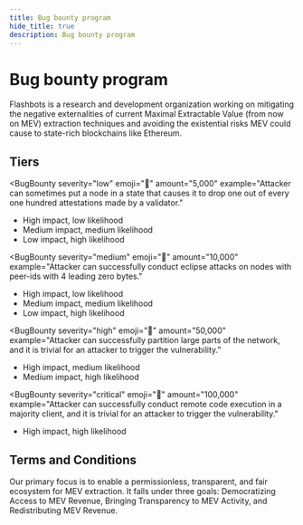 ```yaml
---
title: Bug bounty program
hide_title: true
description: Bug bounty program
---
```



# Bug bounty program

Flashbots is a research and development organization working on mitigating the negative externalities of current Maximal Extractable Value (from now on MEV) extraction techniques and avoiding the existential risks MEV could cause to state-rich blockchains like Ethereum.

## Tiers

<BugBounty 
  severity="low"
  emoji="🐛" 
  amount="5,000"
  example="Attacker can sometimes put a node in a state that causes it to drop one out of every one hundred attestations made by a validator."
>

- High impact, low likelihood
- Medium impact, medium likelihood
- Low impact, high likelihood

</BugBounty>

<BugBounty 
  severity="medium"
  emoji="🐜" 
  amount="10,000"
  example="Attacker can successfully conduct eclipse attacks on nodes with peer-ids with 4 leading zero bytes."
>

- High impact, low likelihood
- Medium impact, medium likelihood
- Low impact, high likelihood

</BugBounty>

<BugBounty 
  severity="high"
  emoji="🐞" 
  amount="50,000"
  example="Attacker can successfully partition large parts of the network, and it is trivial for an attacker to trigger the vulnerability."
>

- High impact, medium likelihood
- Medium impact, high likelihood

</BugBounty>

<BugBounty 
  severity="critical"
  emoji="👾" 
  amount="100,000"
  example="Attacker can successfully conduct remote code execution in a majority client, and it is trivial for an attacker to trigger the vulnerability."
>

- High impact, high likelihood

</BugBounty>


## Terms and Conditions

Our primary focus is to enable a permissionless, transparent, and fair ecosystem for MEV extraction. It falls under three goals: Democratizing Access to MEV Revenue, Bringing Transparency to MEV Activity, and Redistributing MEV Revenue.